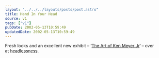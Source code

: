 ```yaml
---
layout: "../../../layouts/posts/post.astro"
title: Hand In Your Head
source: v1
tags: ["v1"]
pubDate: 2002-05-13T10:59:49
updatedDate: 2002-05-13T10:59:49
---
```


Fresh looks and an excellent new exhibit &#8211; &#8216;[The Art of Ken Meyer Jr][1]&#8216; &#8211; over at [headlessness][2].

[1]: http://headlessness.com/kenmeyerjr/ "'The Art of Ken Meyer Jr' exhibit at headlessness.com"
[2]: http://headlessness.com/ "headlessness - is it art, or dangerous propaganda?"
